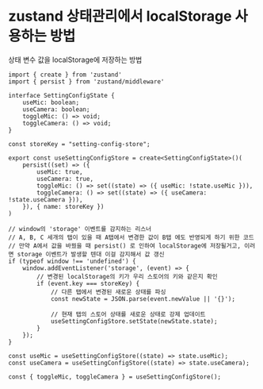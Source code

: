 # zustand 상태관리에서 localStorage 사용하는 방법

상태 변수 값을 localStorage에 저장하는 방법

```tsx filename="zustandStore.tsx"
import { create } from 'zustand'
import { persist } from 'zustand/middleware'

interface SettingConfigState {
    useMic: boolean;
    useCamera: boolean;
    toggleMic: () => void;
    toggleCamera: () => void;
}

const storeKey = "setting-config-store";

export const useSettingConfigStore = create<SettingConfigState>()(
    persist((set) => ({
        useMic: true,
        useCamera: true,
        toggleMic: () => set((state) => ({ useMic: !state.useMic })),
        toggleCamera: () => set((state) => ({ useCamera: !state.useCamera })),
    }), { name: storeKey })
)

// window의 'storage' 이벤트를 감지하는 리스너
// A, B, C 세개의 탭이 있을 때 A탭에서 변경한 값이 B탭 에도 반영되게 하기 위한 코드
// 만약 A에서 값을 바꿨을 때 persist() 로 인하여 localStorage에 저장될거고, 이러면 storage 이벤트가 발생할 텐대 이걸 감지해서 값 갱신
if (typeof window !== 'undefined') {
    window.addEventListener('storage', (event) => {
        // 변경된 localStorage의 키가 우리 스토어의 키와 같은지 확인
        if (event.key === storeKey) {
            // 다른 탭에서 변경된 새로운 상태를 파싱
            const newState = JSON.parse(event.newValue || '{}');

            // 현재 탭의 스토어 상태를 새로운 상태로 강제 업데이트
            useSettingConfigStore.setState(newState.state);
        }
    });
}
```

```tsx filename="store쓰는쪽.tsx"
const useMic = useSettingConfigStore((state) => state.useMic);
const useCamera = useSettingConfigStore((state) => state.useCamera);

const { toggleMic, toggleCamera } = useSettingConfigStore();
```